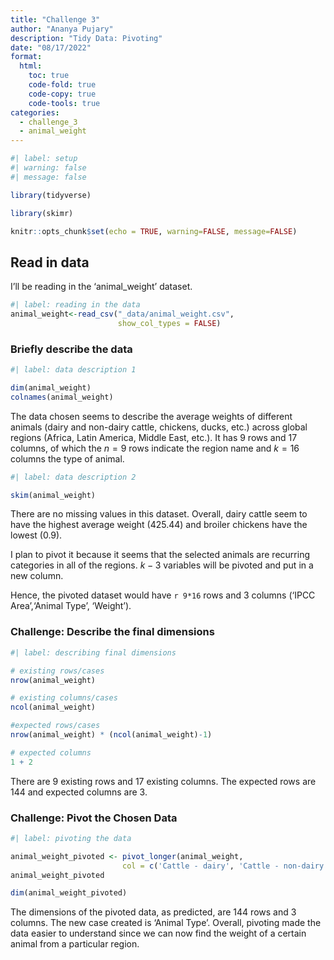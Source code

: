 ```yaml
---
title: "Challenge 3"
author: "Ananya Pujary"
description: "Tidy Data: Pivoting"
date: "08/17/2022"
format:
  html:
    toc: true
    code-fold: true
    code-copy: true
    code-tools: true
categories:
  - challenge_3
  - animal_weight
---
```


```r
#| label: setup
#| warning: false
#| message: false

library(tidyverse)

library(skimr)

knitr::opts_chunk$set(echo = TRUE, warning=FALSE, message=FALSE)
```

## Read in data

I'll be reading in the 'animal_weight' dataset.
```r
#| label: reading in the data
animal_weight<-read_csv("_data/animal_weight.csv",
                        show_col_types = FALSE)

```

### Briefly describe the data

```r
#| label: data description 1

dim(animal_weight)
colnames(animal_weight) 

```
The data chosen seems to describe the average weights of different animals (dairy and non-dairy cattle, chickens, ducks, etc.) across global regions (Africa, Latin America, Middle East, etc.). It has 9 rows and 17 columns, of which the $n=9$ rows indicate the region name and $k=16$ columns the type of animal. 

```r
#| label: data description 2

skim(animal_weight)

```
There are no missing values in this dataset. Overall, dairy cattle seem to have the highest average weight (425.44) and broiler chickens have the lowest (0.9).

I plan to pivot it because it seems that the selected animals are recurring categories in all of the regions. $k-3$ variables will be pivoted and put in a new column.

Hence, the pivoted dataset would have `r 9*16` rows and 3 columns ('IPCC Area','Animal Type', 'Weight').

### Challenge: Describe the final dimensions

```r
#| label: describing final dimensions

# existing rows/cases
nrow(animal_weight)

# existing columns/cases
ncol(animal_weight)

#expected rows/cases
nrow(animal_weight) * (ncol(animal_weight)-1)

# expected columns 
1 + 2

```

There are 9 existing rows and 17 existing columns. The expected rows are 144 and expected columns are 3.

### Challenge: Pivot the Chosen Data

```r
#| label: pivoting the data

animal_weight_pivoted <- pivot_longer(animal_weight,
                         col = c('Cattle - dairy', 'Cattle - non-dairy', 'Buffaloes', 'Swine - market', 'Swine - breeding', 'Chicken - Broilers', 'Chicken - Layers', 'Ducks', 'Turkeys', 'Sheep', 'Goats', 'Horses', 'Asses', 'Mules', 'Camels', 'Llamas'), names_to = 'Animal Type', values_to = 'Weight')
animal_weight_pivoted

dim(animal_weight_pivoted)
```
The dimensions of the pivoted data, as predicted, are 144 rows and 3 columns. The new case created is 'Animal Type'. Overall, pivoting made the data easier to understand since we can now find the weight of a certain animal from a particular region.
